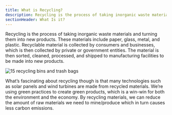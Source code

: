 ```yaml
---
title: What is Recycling?
description: Recycling is the process of taking inorganic waste materials and turning them into new products
sectionHeader: What Is it?
---
```


Recycling is the process of taking inorganic waste materials and turning them into new products.
These materials include paper, glass, metal, and plastic.
Recyclable material is collected by consumers and businesses, which is then collected by private or government entities.
The material is then sorted, cleaned, processed, and shipped to manufacturing facilities to be made into new products.

![15 recycling bins and trash bags](/images/rec_what.avif)

What’s fascinating about recycling though is that many technologies such as solar panels and wind turbines are made from recycled materials.
We’re using green practices to create green products, which is a win-win for both the environment and the economy.
By recycling materials, we can reduce the amount of raw materials we need to mine/produce which in turn causes less carbon emissions.
